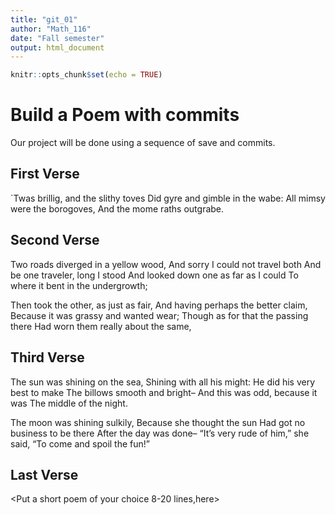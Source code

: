 ---
title: "git_01"
author: "Math_116"
date: "Fall semester"
output: html_document
---

```{r setup, include=FALSE}
knitr::opts_chunk$set(echo = TRUE)
```
# Build a Poem with commits
Our project will be done using a sequence of save and commits.

## First Verse 
`Twas brillig, and the slithy toves
   Did gyre and gimble in the wabe:
 All mimsy were the borogoves,
   And the mome raths outgrabe.

## Second Verse
Two roads diverged in a yellow wood,
And sorry I could not travel both
And be one traveler, long I stood
And looked down one as far as I could
To where it bent in the undergrowth;

Then took the other, as just as fair,
And having perhaps the better claim,
Because it was grassy and wanted wear;
Though as for that the passing there
Had worn them really about the same,

## Third Verse
The sun was shining on the sea,
 Shining with all his might:
 He did his very best to make
 The billows smooth and bright--
 And this was odd, because it was
 The middle of the night.


 The moon was shining sulkily,
 Because she thought the sun
 Had got no business to be there
 After the day was done--
 "It's very rude of him," she said,
 "To come and spoil the fun!"



## Last Verse
<Put a short poem of your choice 8-20 lines,here>
